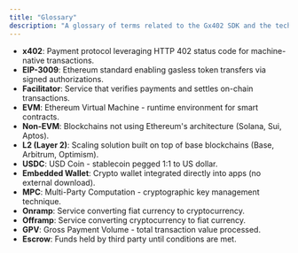 ```yaml
---
title: "Glossary"
description: "A glossary of terms related to the Gx402 SDK and the technologies it uses."
---
```


*   **x402**: Payment protocol leveraging HTTP 402 status code for machine-native transactions.
*   **EIP-3009**: Ethereum standard enabling gasless token transfers via signed authorizations.
*   **Facilitator**: Service that verifies payments and settles on-chain transactions.
*   **EVM**: Ethereum Virtual Machine - runtime environment for smart contracts.
*   **Non-EVM**: Blockchains not using Ethereum's architecture (Solana, Sui, Aptos).
*   **L2 (Layer 2)**: Scaling solution built on top of base blockchains (Base, Arbitrum, Optimism).
*   **USDC**: USD Coin - stablecoin pegged 1:1 to US dollar.
*   **Embedded Wallet**: Crypto wallet integrated directly into apps (no external download).
*   **MPC**: Multi-Party Computation - cryptographic key management technique.
*   **Onramp**: Service converting fiat currency to cryptocurrency.
*   **Offramp**: Service converting cryptocurrency to fiat currency.
*   **GPV**: Gross Payment Volume - total transaction value processed.
*   **Escrow**: Funds held by third party until conditions are met.
